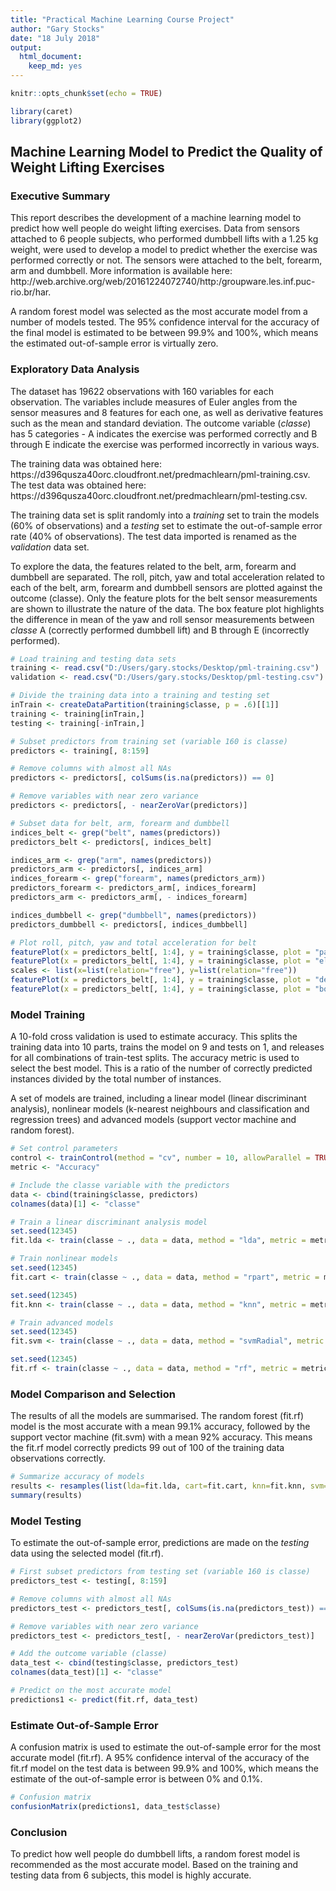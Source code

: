 ```yaml
---
title: "Practical Machine Learning Course Project"
author: "Gary Stocks"
date: "18 July 2018"
output: 
  html_document: 
    keep_md: yes
---
```


```r
knitr::opts_chunk$set(echo = TRUE)

library(caret)
library(ggplot2)

```

## Machine Learning Model to Predict the Quality of Weight Lifting Exercises


### Executive Summary

This report describes the development of a machine learning model to predict how well people do weight lifting exercises. Data from sensors attached to 6 people subjects, who performed dumbbell lifts with a 1.25 kg weight, were used to develop a model to predict whether the exercise was performed correctly or not. The sensors were attached to the belt, forearm, arm and dumbbell. More information is available here: http://web.archive.org/web/20161224072740/http:/groupware.les.inf.puc-rio.br/har.  

A random forest model was selected as the most accurate model from a number of models tested. The 95% confidence interval for the accuracy of the final model is estimated to be between 99.9% and 100%, which means the estimated out-of-sample error is virtually zero.


### Exploratory Data Analysis

The dataset has 19622 observations with 160 variables for each observation. The variables include measures of Euler angles from the sensor measures and 8 features for each one, as well as derivative features such as the mean and standard deviation. The outcome variable (*classe*) has 5 categories - A indicates the exercise was performed correctly and B through E indicate the exercise was performed incorrectly in various ways.

The training data was obtained here: https://d396qusza40orc.cloudfront.net/predmachlearn/pml-training.csv. The test data was obtained here: https://d396qusza40orc.cloudfront.net/predmachlearn/pml-testing.csv.

The training data set is split randomly into a *training* set to train the models (60% of observations) and a *testing* set to estimate the out-of-sample error rate (40% of observations). The test data imported is renamed as the *validation* data set.

To explore the data, the features related to the belt, arm, forearm and dumbbell are separated. The roll, pitch, yaw and total acceleration related to each of the belt, arm, forearm and dumbbell sensors are plotted against the outcome (classe). Only the feature plots for the belt sensor measurements are shown to illustrate the nature of the data. The box feature plot highlights the difference in mean of the yaw and roll sensor measurements between *classe* A (correctly performed dumbbell lift) and B through E (incorrectly performed).

```r

# Load training and testing data sets
training <- read.csv("D:/Users/gary.stocks/Desktop/pml-training.csv")
validation <- read.csv("D:/Users/gary.stocks/Desktop/pml-testing.csv")

# Divide the training data into a training and testing set
inTrain <- createDataPartition(training$classe, p = .6)[[1]]
training <- training[inTrain,]
testing <- training[-inTrain,]

# Subset predictors from training set (variable 160 is classe)
predictors <- training[, 8:159]

# Remove columns with almost all NAs
predictors <- predictors[, colSums(is.na(predictors)) == 0]

# Remove variables with near zero variance
predictors <- predictors[, - nearZeroVar(predictors)]

# Subset data for belt, arm, forearm and dumbbell
indices_belt <- grep("belt", names(predictors))
predictors_belt <- predictors[, indices_belt]

indices_arm <- grep("arm", names(predictors))
predictors_arm <- predictors[, indices_arm]
indices_forearm <- grep("forearm", names(predictors_arm))
predictors_forearm <- predictors_arm[, indices_forearm]
predictors_arm <- predictors_arm[, - indices_forearm]

indices_dumbbell <- grep("dumbbell", names(predictors))
predictors_dumbbell <- predictors[, indices_dumbbell]

# Plot roll, pitch, yaw and total acceleration for belt
featurePlot(x = predictors_belt[, 1:4], y = training$classe, plot = "pairs")
featurePlot(x = predictors_belt[, 1:4], y = training$classe, plot = "ellipse")
scales <- list(x=list(relation="free"), y=list(relation="free"))
featurePlot(x = predictors_belt[, 1:4], y = training$classe, plot = "density", scales = scales)
featurePlot(x = predictors_belt[, 1:4], y = training$classe, plot = "box")

```


### Model Training

A 10-fold cross validation is used to estimate accuracy. This splits the training data into 10 parts, trains the model on 9 and tests on 1, and releases for all combinations of train-test splits. The accuracy metric is used to select the best model. This is a ratio of the number of correctly predicted instances divided by the total number of instances.

A set of models are trained, including a linear model (linear discriminant analysis), nonlinear models (k-nearest neighbours and classification and regression trees) and advanced models (support vector machine and random forest).

```r

# Set control parameters
control <- trainControl(method = "cv", number = 10, allowParallel = TRUE)
metric <- "Accuracy"

# Include the classe variable with the predictors
data <- cbind(training$classe, predictors)
colnames(data)[1] <- "classe"

# Train a linear discriminant analysis model 
set.seed(12345)
fit.lda <- train(classe ~ ., data = data, method = "lda", metric = metric, trControl = control)

# Train nonlinear models
set.seed(12345)
fit.cart <- train(classe ~ ., data = data, method = "rpart", metric = metric, trControl = control)

set.seed(12345)
fit.knn <- train(classe ~ ., data = data, method = "knn", metric = metric, trControl = control)

# Train advanced models
set.seed(12345)
fit.svm <- train(classe ~ ., data = data, method = "svmRadial", metric = metric, trControl = control, na.action = na.omit)

set.seed(12345)
fit.rf <- train(classe ~ ., data = data, method = "rf", metric = metric, trControl = control, na.action = na.omit)

```


### Model Comparison and Selection

The results of all the models are summarised. The random forest (fit.rf) model is the most accurate with a mean 99.1% accuracy, followed by the support vector machine (fit.svm) with a mean 92% accuracy. This means the fit.rf model correctly predicts 99 out of 100 of the training data observations correctly.

```r

# Summarize accuracy of models
results <- resamples(list(lda=fit.lda, cart=fit.cart, knn=fit.knn, svm=fit.svm, rf=fit.rf))
summary(results)

```


### Model Testing

To estimate the out-of-sample error, predictions are made on the *testing* data using the selected model (fit.rf).

```r

# First subset predictors from testing set (variable 160 is classe)
predictors_test <- testing[, 8:159]

# Remove columns with almost all NAs
predictors_test <- predictors_test[, colSums(is.na(predictors_test)) == 0]

# Remove variables with near zero variance
predictors_test <- predictors_test[, - nearZeroVar(predictors_test)]

# Add the outcome variable (classe)
data_test <- cbind(testing$classe, predictors_test)
colnames(data_test)[1] <- "classe"

# Predict on the most accurate model
predictions1 <- predict(fit.rf, data_test)

```


### Estimate Out-of-Sample Error

A confusion matrix is used to estimate the out-of-sample error for the most accurate model (fit.rf). A 95% confidence interval of the accuracy of the fit.rf model on the test data is between 99.9% and 100%, which means the estimate of the out-of-sample error is between 0% and 0.1%.  

```r

# Confusion matrix
confusionMatrix(predictions1, data_test$classe)

```


### Conclusion

To predict how well people do dumbbell lifts, a random forest model is recommended as the most accurate model. Based on the training and testing data from 6 subjects, this model is highly accurate.
